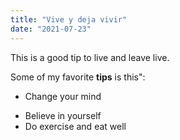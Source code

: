 ```yaml
---
title: "Vive y deja vivir"
date: "2021-07-23"
---
```


This is a good tip to live and leave live.

Some of my favorite **tips** is this":

- Change your mind

* Believe in yourself
* Do exercise and eat well
